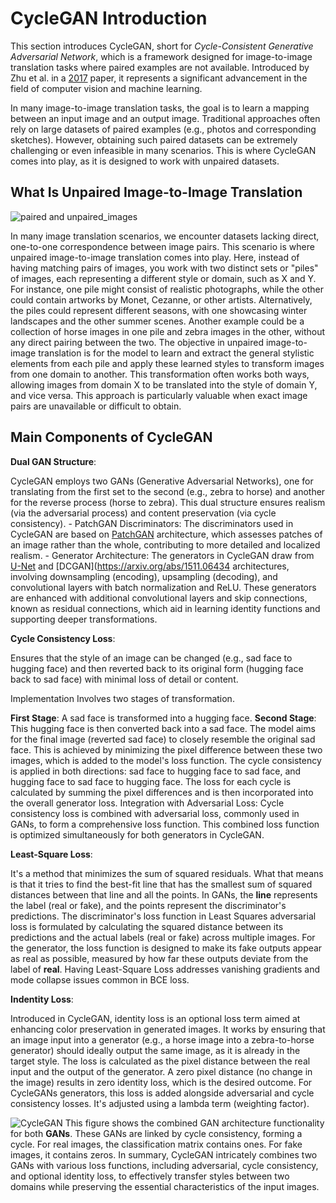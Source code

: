 # CycleGAN Introduction

This section introduces CycleGAN, short for *Cycle-Consistent Generative Adversarial Network*, which is a framework designed for image-to-image translation tasks where paired examples are not available. Introduced by Zhu et al. in a [2017](https://arxiv.org/abs/1703.10593) paper, it represents a significant advancement in the field of computer vision and machine learning.

In many image-to-image translation tasks, the goal is to learn a mapping between an input image and an output image. Traditional approaches often rely on large datasets of paired examples (e.g., photos and corresponding sketches). However, obtaining such paired datasets can be extremely challenging or even infeasible in many scenarios. This is where CycleGAN comes into play, as it is designed to work with unpaired datasets.

## What Is Unpaired Image-to-Image Translation
![paired and unpaired_images](https://huggingface.co/datasets/hf-vision/course-assets/resolve/main/unpaired_images.png)

In many image translation scenarios, we encounter datasets lacking direct, one-to-one correspondence between image pairs. This scenario is where unpaired image-to-image translation comes into play. Here, instead of having matching pairs of images, you work with two distinct sets or "piles" of images, each representing a different style or domain, such as X and Y. For instance, one pile might consist of realistic photographs, while the other could contain artworks by Monet, Cezanne, or other artists. Alternatively, the piles could represent different seasons, with one showcasing winter landscapes and the other summer scenes. Another example could be a collection of horse images in one pile and zebra images in the other, without any direct pairing between the two. The objective in unpaired image-to-image translation is for the model to learn and extract the general stylistic elements from each pile and apply these learned styles to transform images from one domain to another. This transformation often works both ways, allowing images from domain X to be translated into the style of domain Y, and vice versa. This approach is particularly valuable when exact image pairs are unavailable or difficult to obtain.

## Main Components of CycleGAN

**Dual GAN Structure**:

CycleGAN employs two GANs (Generative Adversarial Networks), one for translating from the first set to the second (e.g., zebra to horse) and another for the reverse process (horse to zebra). This dual structure ensures realism (via the adversarial process) and content preservation (via cycle consistency).
    - PatchGAN Discriminators: The discriminators used in CycleGAN are based on [PatchGAN](https://arxiv.org/pdf/1611.07004.pdf) architecture, which assesses patches of an image rather than the whole, contributing to more detailed and localized realism.
    - Generator Architecture: The generators in CycleGAN draw from [U-Net](https://arxiv.org/abs/1505.04597) and [DCGAN](https://arxiv.org/abs/1511.06434 architectures, involving downsampling (encoding), upsampling (decoding), and convolutional layers with batch normalization and ReLU. 
These generators are enhanced with additional convolutional layers and skip connections, known as residual connections, which aid in learning identity functions and supporting deeper transformations.


**Cycle Consistency Loss**:

Ensures that the style of an image can be changed (e.g., sad face to hugging face) and then reverted back to its original form (hugging face back to sad face) with minimal loss of detail or content.

Implementation Involves two stages of transformation.

**First Stage**: A sad face is transformed into a hugging face. **Second Stage**: This hugging face is then converted back into a sad face. The model aims for the final image (reverted sad face) to closely resemble the original sad face. This is achieved by minimizing the pixel difference between these two images, which is added to the model's loss function. The cycle consistency is applied in both directions: sad face to hugging face to sad face, and hugging face to sad face to hugging face. The loss for each cycle is calculated by summing the pixel differences and is then incorporated into the overall generator loss. 
Integration with Adversarial Loss: Cycle consistency loss is combined with adversarial loss, commonly used in GANs, to form a comprehensive loss function. This combined loss function is optimized simultaneously for both generators in CycleGAN.

**Least-Square Loss**:

It's a method that minimizes the sum of squared residuals. What that means is that it tries to find the best-fit line that has the smallest sum of squared distances between that line and all the points. In GANs, the **line** represents the label (real or fake), and the points represent the discriminator's predictions. The discriminator's loss function in Least Squares adversarial loss is formulated by calculating the squared distance between its predictions and the actual labels (real or fake) across multiple images. For the generator, the loss function is designed to make its fake outputs appear as real as possible, measured by how far these outputs deviate from the label of **real**. Having Least-Square Loss addresses vanishing gradients and mode collapse issues common in BCE loss.


**Indentity Loss**:

Introduced in CycleGAN, identity loss is an optional loss term aimed at enhancing color preservation in generated images. It works by ensuring that an image input into a generator (e.g., a horse image into a zebra-to-horse generator) should ideally output the same image, as it is already in the target style. The loss is calculated as the pixel distance between the real input and the output of the generator. A zero pixel distance (no change in the image) results in zero identity loss, which is the desired outcome.
For CycleGANs generators, this loss is added alongside adversarial and cycle consistency losses. It's adjusted using a lambda term (weighting factor).

![CycleGAN](https://huggingface.co/datasets/hf-vision/course-assets/resolve/main/cycleGAN1.jpg)
This figure shows the combined GAN architecture functionality for both **GANs**. These GANs are linked by cycle consistency, forming a cycle.
For real images, the classification matrix contains ones. For fake images, it contains zeros. In summary, CycleGAN intricately combines two GANs with various loss functions, including adversarial, cycle consistency, and optional identity loss, 
to effectively transfer styles between two domains while preserving the essential characteristics of the input images.